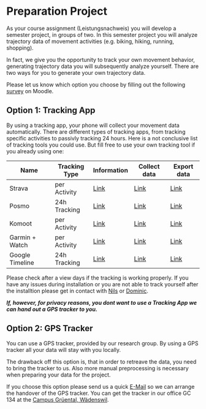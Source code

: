 # Preparation Project {#sec-preperation-project}

As your course assignment (Leistungsnachweis) you will develop a semester project, in groups of two. In this semester project you will analyze trajectory data of movement activities (e.g. biking, hiking, running, shopping). 

In fact, we give you the opportunity to track your own movement behavior, generating trajectory data you will subsequently analyze yourself. There are two ways for you to generate your own trajectory data. 

<!-- During the course, we will give you the opportunity to share your data with the other students in the course, so that the shared data pool for all can grow. -->

Please let us know which option you choose by filling out the following [survey](https://moodle.zhaw.ch/mod/choice/view.php?id=1192128) on Moodle.

## Option 1: Tracking App

By using a tracking app, your phone will collect your movement data automatically. There are different types of tracking apps, from tracking specific activities to passivly tracking 24 hours. Here is a not conclusive list of tracking tools you could use. But fill free to use your own tracking tool if you already using one:

| Name             | Tracking Type | Information | Collect data | Export data |
|------------------|---------------|-------------|--------------|-------------|
| Strava           | per Activity  | [Link](https://www.strava.com/about) | [Link](https://support.strava.com/hc/en-us/articles/216917397-Recording-an-Activity) | [Link](https://support.strava.com/hc/en-us/articles/216918437-Exporting-your-Data-and-Bulk-Export) |
| Posmo            | 24h Tracking  | [Link](https://posmo.coop/products/tracking) | [Link](https://posmo.coop/produkte/faq) | [Link](https://posmo.datamap.io) |
| Komoot           | per Activity  | [Link](https://www.komoot.com/) | [Link]() | [Link](https://support.komoot.com/hc/de/articles/360022834132-GPS-Dateien-exportieren-und-importieren) |
| Garmin + Watch   | per Activity  | [Link](https://www.garmin.com/) | [Link](https://support.garmin.com/de-CH/?faq=W1TvTPW8JZ6LfJSfK512Q8) | [Link](https://support.garmin.com/de-CH/?faq=W1TvTPW8JZ6LfJSfK512Q8) |
| Google Timeline  | 24h Tracking  | [Link](https://support.google.com/maps/answer/6258979) | [Link](https://www.businessinsider.com/guides/tech/google-maps-timeline) | [Link](https://support.google.com/maps/answer/6258979) |

Please check after a view days if the tracking is working properly. If you have any issues during installation or you are not able to track yourself after the installtion please get in contact with [Nils](mailto:rata@zhaw.ch) or [Dominic](mailto:luoe@zhaw.ch).

***If, however, for privacy reasons, you dont want to use a Tracking App we can hand out a GPS tracker to you.***

## Option 2: GPS Tracker 

You can use a GPS tracker, provided by our research group. By using a GPS tracker all your data will stay with you locally. 

The drawback off this option is, that in order to retreave the data, you need to bring the tracker to us. Also more manual preprocessing is necessary when preparing your data for the project.

If you choose this option please send us a quick [E-Mail](mailto:luoe@zhaw.ch) so we can arrange the handover of the GPS tracker. You can get the tracker in our office GC 134 at the [Campus Grüental, Wädenswil](https://goo.gl/maps/xDvGFMBEvwBMdWiz7).